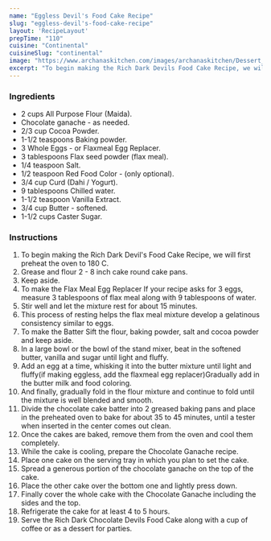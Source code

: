 ---
name: "Eggless Devil's Food Cake Recipe"
slug: "eggless-devil's-food-cake-recipe"
layout: 'RecipeLayout'
prepTime: "110"
cuisine: "Continental"
cuisineSlug: "continental"
image: "https://www.archanaskitchen.com/images/archanaskitchen/Dessert_Cakes/devils_food_cake_Recipe_dark_chocolate_layered_cake_shutterstock_140804998_1600.jpg"
excerpt: "To begin making the Rich Dark Devils Food Cake Recipe, we will first preheat the oven to 180 C"
---

### Ingredients

- 2 cups All Purpose Flour (Maida).
- Chocolate ganache - as needed.
- 2/3 cup Cocoa Powder.
- 1-1/2 teaspoons Baking powder.
- 3 Whole Eggs - or Flaxmeal Egg Replacer.
- 3 tablespoons Flax seed powder (flax meal).
- 1/4 teaspoon Salt.
- 1/2 teaspoon Red Food Color - (only optional).
- 3/4 cup Curd (Dahi / Yogurt).
- 9 tablespoons Chilled water.
- 1-1/2 teaspoon Vanilla Extract.
- 3/4 cup Butter - softened.
- 1-1/2 cups Caster Sugar.

### Instructions

1. To begin making the Rich Dark Devil's Food Cake Recipe, we will first preheat the oven to 180 C.
1. Grease and flour 2 - 8 inch cake round cake pans.
1. Keep aside.
1. To make the Flax Meal Egg Replacer If your recipe asks for 3 eggs, measure 3 tablespoons of flax meal along with 9 tablespoons of water.
1. Stir well and let the mixture rest for about 15 minutes.
1. This process of resting helps the flax meal mixture develop a gelatinous consistency similar to eggs.
1. To make the Batter Sift the flour, baking powder, salt and cocoa powder and keep aside.
1. In a large bowl or the bowl of the stand mixer, beat in the softened butter, vanilla and sugar until light and fluffy.
1. Add an egg at a time, whisking it into the butter mixture until light and fluffy(if making eggless, add the flaxmeal egg replacer)Gradually add in the butter milk and food coloring.
1. And finally, gradually fold in the flour mixture and continue to fold until the mixture is well blended and smooth.
1. Divide the chocolate cake batter into 2 greased baking pans and place in the preheated oven to bake for about 35 to 45 minutes, until a tester when inserted in the center comes out clean.
1. Once the cakes are baked, remove them from the oven and cool them completely.
1. While the cake is cooling, prepare the Chocolate Ganache recipe.
1. Place one cake on the serving tray in which you plan to set the cake.
1. Spread a generous portion of the chocolate ganache on the top of the cake.
1. Place the other cake over the bottom one and lightly press down.
1. Finally cover the whole cake with the Chocolate Ganache including the sides and the top.
1. Refrigerate the cake for at least 4 to 5 hours.
1. Serve the Rich Dark Chocolate Devils Food Cake along with a cup of coffee or as a dessert for parties.
